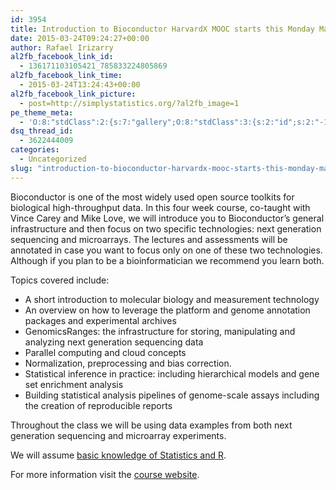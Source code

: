 ```yaml
---
id: 3954
title: Introduction to Bioconductor HarvardX MOOC starts this Monday March 30
date: 2015-03-24T09:24:27+00:00
author: Rafael Irizarry
al2fb_facebook_link_id:
  - 136171103105421_785833224805869
al2fb_facebook_link_time:
  - 2015-03-24T13:24:43+00:00
al2fb_facebook_link_picture:
  - post=http://simplystatistics.org/?al2fb_image=1
pe_theme_meta:
  - 'O:8:"stdClass":2:{s:7:"gallery";O:8:"stdClass":3:{s:2:"id";s:2:"-1";s:5:"width";s:0:"";s:6:"height";s:0:"";}s:5:"video";O:8:"stdClass":1:{s:2:"id";s:2:"-1";}}'
dsq_thread_id:
  - 3622444009
categories:
  - Uncategorized
slug: "introduction-to-bioconductor-harvardx-mooc-starts-this-monday-march-30"
---
```

Bioconductor is one of the most widely used open source toolkits for biological high-throughput data. In this four week course, co-taught with Vince Carey and Mike Love, we will introduce you to Bioconductor's general infrastructure and then focus on two specific technologies: next generation sequencing and microarrays. The lectures and assessments will be annotated in case you want to focus only on one of these two technologies. Although if you plan to be a bioinformatician we recommend you learn both.

Topics covered include:

  * A short introduction to molecular biology and measurement technology
  * An overview on how to leverage the platform and genome annotation packages and experimental archives
  * GenomicsRanges: the infrastructure for storing, manipulating and analyzing next generation sequencing data
  * Parallel computing and cloud concepts
  * Normalization, preprocessing and bias correction.
  * Statistical inference in practice: including hierarchical models and gene set enrichment analysis
  * Building statistical analysis pipelines of genome-scale assays including the creation of reproducible reports

Throughout the class we will be using data examples from both next generation sequencing and microarray experiments.

We will assume [basic knowledge of Statistics and R](https://www.edx.org/course/statistics-r-life-sciences-harvardx-ph525-1x).

For more information visit the [course website](https://www.edx.org/course/introduction-bioconductor-harvardx-ph525-4x).
